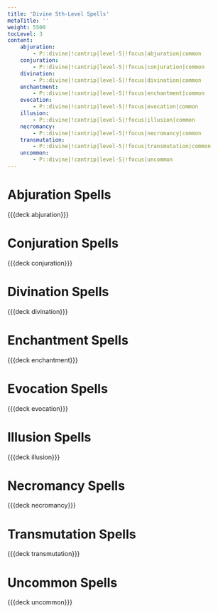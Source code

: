 ```yaml
---
title: 'Divine 5th-Level Spells'
metaTitle: ''
weight: 5500
tocLevel: 3
content:
    abjuration:
        - P::divine|!cantrip|level-5|!focus|abjuration|common
    conjuration:
        - P::divine|!cantrip|level-5|!focus|conjuration|common
    divination:
        - P::divine|!cantrip|level-5|!focus|divination|common
    enchantment:
        - P::divine|!cantrip|level-5|!focus|enchantment|common
    evocation:
        - P::divine|!cantrip|level-5|!focus|evocation|common
    illusion:
        - P::divine|!cantrip|level-5|!focus|illusion|common
    necromancy:
        - P::divine|!cantrip|level-5|!focus|necromancy|common
    transmutation:
        - P::divine|!cantrip|level-5|!focus|transmutation|common
    uncommon:
        - P::divine|!cantrip|level-5|!focus|uncommon
---
```


# Abjuration Spells

{{{deck abjuration}}}

# Conjuration Spells

{{{deck conjuration}}}

# Divination Spells

{{{deck divination}}}

# Enchantment Spells

{{{deck enchantment}}}

# Evocation Spells

{{{deck evocation}}}

# Illusion Spells

{{{deck illusion}}}

# Necromancy Spells

{{{deck necromancy}}}

# Transmutation Spells

{{{deck transmutation}}}

# Uncommon Spells

{{{deck uncommon}}}
